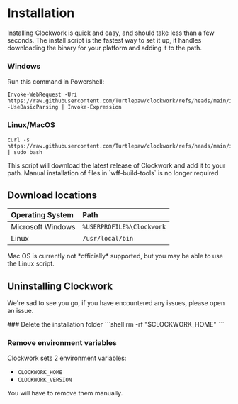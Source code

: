 
# Installation

Installing Clockwork is quick and easy, and should take less than a few seconds. The install script is the fastest way to set it up, it handles downloading the binary for your platform and adding it to the path.

### Windows

Run this command in Powershell:

```shell copy
Invoke-WebRequest -Uri https://raw.githubusercontent.com/Turtlepaw/clockwork/refs/heads/main/install/install.ps1 -UseBasicParsing | Invoke-Expression
```

### Linux/MacOS

```shell
curl -s https://raw.githubusercontent.com/Turtlepaw/clockwork/refs/heads/main/install/install.sh | sudo bash
```

<Callout type="info">
  This script will download the latest release of Clockwork and add it to your
  path.
</Callout>
<Callout type="info">
  Manual installation of files in `wff-build-tools` is no longer required
</Callout>

## Download locations

| Operating System  | Path                      |
| :---------------- | :------------------------ |
| Microsoft Windows | `%USERPROFILE%\Clockwork` |
| Linux             | `/usr/local/bin`          |

<Callout type="warning">
  Mac OS is currently not *officially* supported, but you may be able to use the
  Linux script.
</Callout>

## Uninstalling Clockwork

We're sad to see you go, if you have encountered any issues, please open an issue.

<Steps>
### Delete the installation folder
```shell
rm -rf "$CLOCKWORK_HOME"
```

### Remove environment variables

Clockwork sets 2 environment variables:

- `CLOCKWORK_HOME`
- `CLOCKWORK_VERSION`

You will have to remove them manually.

</Steps>
